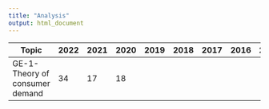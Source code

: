 ```yaml
---
title: "Analysis"
output: html_document
---
```


|Topic|2022|2021|2020|2019|2018|2017|2016|2015|2014|
|---|---|---|---|---|---|---|---|---|---|
|GE-1-Theory of consumer demand|34|17|18|||||||
